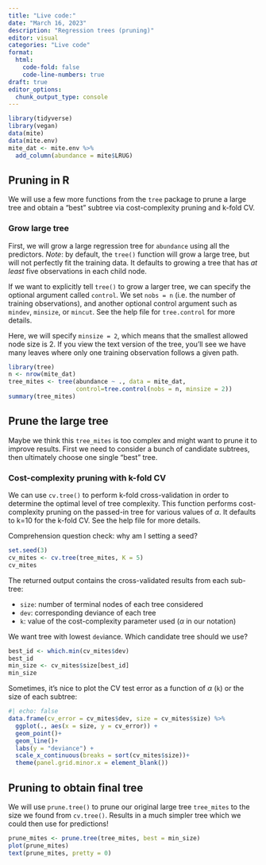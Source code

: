```yaml
---
title: "Live code:"
date: "March 16, 2023"
description: "Regression trees (pruning)"
editor: visual
categories: "Live code"
format:
  html: 
    code-fold: false
    code-line-numbers: true
draft: true
editor_options: 
  chunk_output_type: console
---
```


```r
library(tidyverse)
library(vegan)
data(mite)
data(mite.env)
mite_dat <- mite.env %>%
  add_column(abundance = mite$LRUG)
```

## Pruning in R

We will use a few more functions from the `tree` package to prune a large tree and obtain a "best" subtree via cost-complexity pruning and k-fold CV.

### Grow large tree

First, we will grow a large regression tree for `abundance` using all the predictors. *Note*: by default, the `tree()` function will grow a large tree, but will not perfectly fit the training data. It defaults to growing a tree that has *at least* five observations in each child node.

If we want to explicitly tell `tree()` to grow a larger tree, we can specify the optional argument called `control`. We set `nobs = n` (i.e. the number of training observations), and another optional control argument such as `mindev`, `minsize`, or `mincut`. See the help file for `tree.control` for more details.

Here, we will specify `minsize = 2`, which means that the smallest allowed node size is 2. If you view the text version of the tree, you'll see we have many leaves where only one training observation follows a given path.

```r
library(tree)
n <- nrow(mite_dat)
tree_mites <- tree(abundance ~ ., data = mite_dat,
                   control=tree.control(nobs = n, minsize = 2))
summary(tree_mites)
```

## Prune the large tree

Maybe we think this `tree_mites` is too complex and might want to prune it to improve results. First we need to consider a bunch of candidate subtrees, then ultimately choose one single "best" tree.

### Cost-complexity pruning with k-fold CV

We can use `cv.tree()` to perform k-fold cross-validation in order to determine the optimal level of tree complexity. This function performs cost-complexity pruning on the passed-in tree for various values of $\alpha$. It defaults to k=10 for the k-fold CV. See the help file for more details.

Comprehension question check: why am I setting a seed?

```r
set.seed(3) 
cv_mites <- cv.tree(tree_mites, K = 5)
cv_mites
```

The returned output contains the cross-validated results from each sub-tree:

-   `size`: number of terminal nodes of each tree considered
-   `dev`: corresponding deviance of each tree
-   `k`: value of the cost-complexity parameter used ($\alpha$ in our notation)

We want tree with lowest `dev`iance. Which candidate tree should we use?

```r
best_id <- which.min(cv_mites$dev)
best_id
min_size <- cv_mites$size[best_id]
min_size
```

Sometimes, it's nice to plot the CV test error as a function of $\alpha$ (`k`) or the size of each subtree:

```r
#| echo: false
data.frame(cv_error = cv_mites$dev, size = cv_mites$size) %>%
  ggplot(., aes(x = size, y = cv_error)) +
  geom_point()+
  geom_line()+
  labs(y = "deviance") +
  scale_x_continuous(breaks = sort(cv_mites$size))+
  theme(panel.grid.minor.x = element_blank())
```

## Pruning to obtain final tree

We will use `prune.tree()` to prune our original large tree `tree_mites` to the size we found from `cv.tree()`. Results in a much simpler tree which we could then use for predictions!

```r
prune_mites <- prune.tree(tree_mites, best = min_size)
plot(prune_mites)
text(prune_mites, pretty = 0)
```
